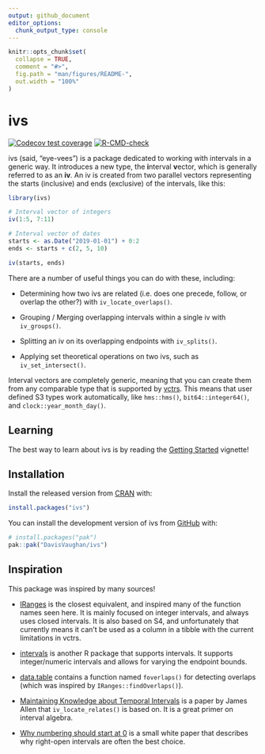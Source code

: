 ```yaml
---
output: github_document
editor_options: 
  chunk_output_type: console
---
```


<!-- README.md is generated from README.Rmd. Please edit that file -->

```r
knitr::opts_chunk$set(
  collapse = TRUE,
  comment = "#>",
  fig.path = "man/figures/README-",
  out.width = "100%"
)
```

# ivs

<!-- badges: start -->

[![Codecov test coverage](https://codecov.io/gh/DavisVaughan/ivs/branch/main/graph/badge.svg)](https://app.codecov.io/gh/DavisVaughan/ivs?branch=main) [![R-CMD-check](https://github.com/DavisVaughan/ivs/actions/workflows/R-CMD-check.yaml/badge.svg)](https://github.com/DavisVaughan/ivs/actions/workflows/R-CMD-check.yaml)

<!-- badges: end -->

ivs (said, "eye-vees") is a package dedicated to working with intervals in a generic way.
It introduces a new type, the **i**nterval **v**ector, which is generally referred to as an **iv**.
An iv is created from two parallel vectors representing the starts (inclusive) and ends (exclusive) of the intervals, like this:

```r
library(ivs)

# Interval vector of integers
iv(1:5, 7:11)

# Interval vector of dates
starts <- as.Date("2019-01-01") + 0:2
ends <- starts + c(2, 5, 10)

iv(starts, ends)
```

There are a number of useful things you can do with these, including:

-   Determining how two ivs are related (i.e. does one precede, follow, or overlap the other?) with `iv_locate_overlaps()`.

-   Grouping / Merging overlapping intervals within a single iv with `iv_groups()`.

-   Splitting an iv on its overlapping endpoints with `iv_splits()`.

-   Applying set theoretical operations on two ivs, such as `iv_set_intersect()`.

Interval vectors are completely generic, meaning that you can create them from any comparable type that is supported by [vctrs](https://vctrs.r-lib.org).
This means that user defined S3 types work automatically, like `hms::hms()`, `bit64::integer64()`, and `clock::year_month_day()`.

## Learning

The best way to learn about ivs is by reading the [Getting Started](https://davisvaughan.github.io/ivs/articles/ivs.html) vignette!

## Installation

Install the released version from [CRAN](https://CRAN.R-project.org) with:

``` r
install.packages("ivs")
```

You can install the development version of ivs from [GitHub](https://github.com/) with:

``` r
# install.packages("pak")
pak::pak("DavisVaughan/ivs")
```

## Inspiration

This package was inspired by many sources!

-   [IRanges](https://github.com/Bioconductor/IRanges) is the closest equivalent, and inspired many of the function names seen here.
    It is mainly focused on integer intervals, and always uses closed intervals.
    It is also based on S4, and unfortunately that currently means it can't be used as a column in a tibble with the current limitations in vctrs.

-   [intervals](https://github.com/edzer/intervals) is another R package that supports intervals.
    It supports integer/numeric intervals and allows for varying the endpoint bounds.

-   [data.table](https://github.com/Rdatatable/data.table) contains a function named `foverlaps()` for detecting overlaps (which was inspired by `IRanges::findOverlaps()`).

-   [Maintaining Knowledge about Temporal Intervals](https://cse.unl.edu/~choueiry/Documents/Allen-CACM1983.pdf) is a paper by James Allen that `iv_locate_relates()` is based on.
    It is a great primer on interval algebra.

-   [Why numbering should start at 0](https://www.cs.utexas.edu/users/EWD/transcriptions/EWD08xx/EWD831.html) is a small white paper that describes why right-open intervals are often the best choice.
